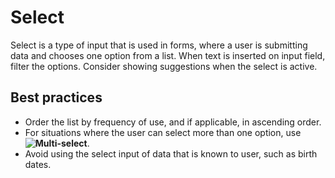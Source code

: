 # Select

Select is a type of input that is used in forms, where a user is submitting data and chooses one option from a list. When text is inserted on input field, filter the options. Consider showing suggestions when the select is active.

## Best practices

- Order the list by frequency of use, and if applicable, in ascending order.
- For situations where the user can select more than one option, use **![Multi-select](/components/multi-select-search.mdx)**.
- Avoid using the select input of data that is known to user, such as birth dates.
